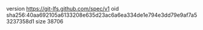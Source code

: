 version https://git-lfs.github.com/spec/v1
oid sha256:40aa692105a6133208e635d23ac6a6ea334de1e794e3dd79e9af7a53237358d1
size 38706

